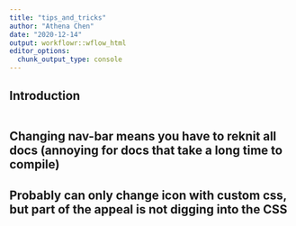 ```yaml
---
title: "tips_and_tricks"
author: "Athena Chen"
date: "2020-12-14"
output: workflowr::wflow_html
editor_options:
  chunk_output_type: console
---
```


## Introduction

```r

```


## Changing nav-bar means you have to reknit all docs (annoying for docs that take a long time to compile)

## Probably can only change icon with custom css, but part of the appeal is not digging into the CSS
